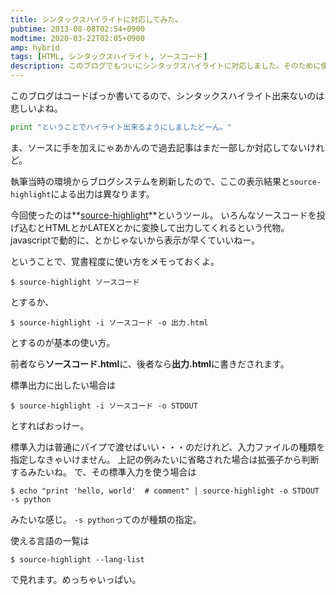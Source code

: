 ```yaml
---
title: シンタックスハイライトに対応してみた。
pubtime: 2013-08-08T02:54+0900
modtime: 2020-03-22T02:05+0900
amp: hybrid
tags: [HTML, シンタックスハイライト, ソースコード]
description: このブログでもついにシンタックスハイライトに対応しました。そのために使用した「source-highlight」というツールの使い方の解説です。
---
```


このブログはコードばっか書いてるので、シンタックスハイライト出来ないのは悲しいよね。
``` python
print "ということでハイライト出来るようにしましたどーん。"
```
ま、ソースに手を加えにゃあかんので過去記事はまだ一部しか対応してないけれど。

<PS date="2020-03-22">

執筆当時の環境からブログシステムを刷新したので、ここの表示結果と`source-highlight`による出力は異なります。

</PS>

今回使ったのは**[source-highlight](http://www.gnu.org/software/src-highlite/)**というツール。
いろんなソースコードを投げ込むとHTMLとかLATEXとかに変換して出力してくれるという代物。
javascriptで動的に、とかじゃないから表示が早くていいねー。

ということで、覚書程度に使い方をメモっておくよ。
``` shell
$ source-highlight ソースコード
```
とするか、
``` shell
$ source-highlight -i ソースコード -o 出力.html
```
とするのが基本の使い方。

前者なら**ソースコード.html**に、後者なら**出力.html**に書きだされます。

標準出力に出したい場合は
``` shell
$ source-highlight -i ソースコード -o STDOUT
```
とすればおっけー。

標準入力は普通にパイプで渡せばいい・・・のだけれど、入力ファイルの種類を指定しなきゃいけません。
上記の例みたいに省略された場合は拡張子から判断するみたいね。
で、その標準入力を使う場合は
``` shell
$ echo "print 'hello, world'  # comment" | source-highlight -o STDOUT -s python
```
みたいな感じ。
`-s python`ってのが種類の指定。

使える言語の一覧は
``` shell
$ source-highlight --lang-list
```
で見れます。めっちゃいっぱい。

